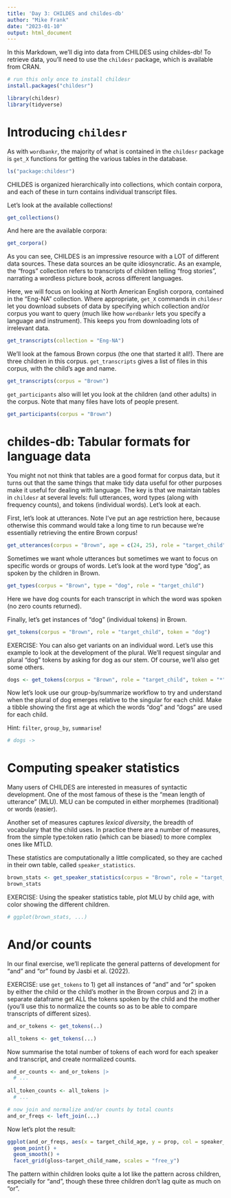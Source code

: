```yaml
---
title: 'Day 3: CHILDES and childes-db'
author: "Mike Frank"
date: "2023-01-10"
output: html_document
---
```


In this Markdown, we'll dig into data from CHILDES using childes-db! To retrieve data, you'll need to use the `childesr` package, which is available from CRAN. 


```r
# run this only once to install childesr
install.packages("childesr")
```
```r
library(childesr)
library(tidyverse)
```

# Introducing `childesr`

As with `wordbankr`, the majority of what is contained in the `childesr` package is `get_X` functions for getting the various tables in the database. 

```r
ls("package:childesr")
```
CHILDES is organized hierarchically into collections, which contain corpora, and each of these in turn contains individual transcript files. 

Let's look at the available collections!

```r
get_collections()
```

And here are the available corpora:

```r
get_corpora()
```

As you can see, CHILDES is an impressive resource with a LOT of different data sources. These data sources an be quite idiosyncratic. As an example, the "frogs" collection refers to transcripts of children telling "frog stories", narrating a wordless picture book, across different languages.

Here, we will focus on looking at North American English corpora, contained in the "Eng-NA" collection. Where appropriate, `get_X` commands in `childesr` let you download subsets of data by specifying which collection and/or corpus you want to query (much like how `wordbankr` lets you specify a language and instrument). This keeps you from downloading lots of irrelevant data.  

```r
get_transcripts(collection = "Eng-NA")
```

We'll look at the famous Brown corpus (the one that started it all!). There are three children in this corpus. `get_transcripts` gives a list of files in this corpus, with the child's age and name. 

```r
get_transcripts(corpus = "Brown")
```
`get_participants` also will let you look at the children (and other adults) in the corpus. Note that many files have lots of people present. 

```r
get_participants(corpus = "Brown")
```
# childes-db: Tabular formats for language data

You might not not think that tables are a good format for corpus data, but it turns out that the same things that make tidy data useful for other purposes make it useful for dealing with language. The key is that we maintain tables in `childesr` at several levels: full utterances, word types (along with frequency counts), and tokens (individual words). Let's look at each. 

First, let's look at utterances. Note I've put an age restriction here, because otherwise this command would take a long time to run because we're essentially retrieving the entire Brown corpus!

```r
get_utterances(corpus = "Brown", age = c(24, 25), role = "target_child")
```
Sometimes we want whole utterances but sometimes we want to focus on specific words or groups of words. Let's look at the word type "dog", as spoken by the children in Brown. 

```r
get_types(corpus = "Brown", type = "dog", role = "target_child")
```
Here we have dog counts for each transcript in which the word was spoken (no zero counts returned). 

Finally, let's get instances of "dog" (individual tokens) in Brown.

```r
get_tokens(corpus = "Brown", role = "target_child", token = "dog")
```
EXERCISE: You can also get variants on an individual word. Let's use this example to look at the development of the plural. We'll request singular and plural "dog" tokens by asking for dog as our stem. Of course, we'll also get some others. 

```r
dogs <- get_tokens(corpus = "Brown", role = "target_child", token = "*", stem = "dog")
```
Now let's look use our group-by/summarize workflow to try and understand when the plural of dog emerges relative to the singular for each child.  Make a tibble showing the first age at which the words "dog" and "dogs" are used for each child.

Hint: `filter`, `group_by`, `summarise`!

```r
# dogs ->
```


# Computing speaker statistics

Many users of CHILDES are interested in measures of syntactic development. One of the most famous of these is the "mean length of utterance" (MLU). MLU can be computed in either morphemes (traditional) or words (easier). 

Another set of measures captures *lexical diversity*, the breadth of vocabulary that the child uses. In practice there are a number of measures, from the simple type:token ratio (which can be biased) to more complex ones like MTLD. 

These statistics are computationally a little complicated, so they are cached in their own table, called `speaker_statistics`. 

```r
brown_stats <- get_speaker_statistics(corpus = "Brown", role = "target_child")
brown_stats
```

EXERCISE: Using the speaker statistics table, plot MLU by child age, with color showing the different children. 

```r
# ggplot(brown_stats, ...)
```


# And/or counts

In our final exercise, we'll replicate the general patterns of development for "and" and "or" found by Jasbi et al. (2022). 

EXERCISE: use `get_tokens` to 1) get all instances of "and" and "or" spoken by either the child or the child's mother in the Brown corpus and 2) in a separate dataframe get ALL the tokens spoken by the child and the mother (you'll use this to normalize the counts so as to be able to compare transcripts of different sizes).

```r
and_or_tokens <- get_tokens(..)

all_tokens <- get_tokens(...)
```

Now summarise the total number of tokens of each word for each speaker and transcript, and create normalized counts.

```r
and_or_counts <- and_or_tokens |>
  # ...
  
all_token_counts <- all_tokens |>
  # ...

# now join and normalize and/or counts by total counts
and_or_freqs <- left_join(...) 
```

Now let's plot the result:

```r
ggplot(and_or_freqs, aes(x = target_child_age, y = prop, col = speaker_role)) + 
  geom_point() + 
  geom_smooth() + 
  facet_grid(gloss~target_child_name, scales = "free_y")
```

The pattern within children looks quite a lot like the pattern across children, especially for "and", though these three children don't lag quite as much on "or".

